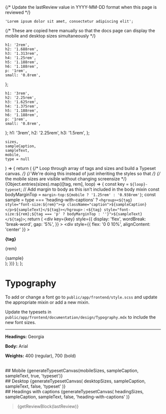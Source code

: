 
{/* Update the lastReview value in YYYY-MM-DD format when this page is reviewed */}

<Meta title="Design/Typography" />

    'Lorem ipsum dolor sit amet, consectetur adipiscing elit';

{/* These are copied here manually so that the docs page can display the mobile and desktop sizes simultaneously */}

    h1: '2rem',
    h2: '1.688rem',
    h3: '1.313rem',
    h4: '1.25rem',
    h5: '1.188rem',
    h6: '1.188rem',
    p: '1rem',
    small: '0.8rem',
};

    h1: '3rem',
    h2: '2.25rem',
    h3: '1.625rem',
    h4: '1.375rem',
    h5: '1.188rem',
    h6: '1.188rem',
    p: '1rem',
    small: '0.8rem',
};
    h1: '3rem',
    h2: '2.25rem',
    h3: '1.5rem',
};

    sizes,
    sampleCaption,
    sampleText,
    mobile,
    type = null
) => {
    return (
        <Unstyled>
            {/* Loop through array of tags and sizes and build a Typeset canvas. */}
            {/* We're doing this instead of just inheriting the styles so that */}
            {/* the mobile sizes are visible without changing screensize */}
            {Object.entries(sizes).map(([tag, rem], loop) => {
                const key = `${loop}-typeset`;
                // Add margin to body as this isn't included in the body mixin
                const bodyMarginTop = `margin-top:${mobile ? '1.25rem' : '0.938rem'}`;
                const sample =
                    type === 'heading-with-captions'
                        ? `<hgroup><${tag} style="font-size:${rem}"><p className="caption">${sampleCaption}</p>${sampleText}</${tag}></hgroup>`
                        : `<${tag} style="font-size:${rem};${tag === 'p' ? bodyMarginTop : ''}">${sampleText}</${tag}>`;
                return (
                    <div
                        key={key}
                        style={{
                            display: 'flex',
                            wordBreak: 'break-word',
                            gap: '5%',
                        }}
                    >
                        <div
                            style={{ flex: '0 0 10%', alignContent: 'center' }}
                        >
                            <div>
                                <p>
                                    <strong>{tag}</strong>
                                </p>
                                <p>{rem}</p>
                            </div>
                        </div>
                        <div>
                            <Markdown>{sample}</Markdown>
                        </div>
                    </div>
                );
            })}
        </Unstyled>
    );
};

# Typography

To add or change a font go to `public/app/frontend/style.scss` and update the appropriate mixin or add a new mixin.

Update the typesets in `public/app/frontend/documentation/design/Typography.mdx` to include the new font sizes.

---

**Headings:** Georgia

**Body:** Arial

**Weights:** 400 (regular), 700 (bold)

<br />
## Mobile
{generateTypesetCanvas(mobileSizes, sampleCaption, sampleText, true, 'typeset')}
<br />
## Desktop
{generateTypesetCanvas(
    desktopSizes,
    sampleCaption,
    sampleText,
    false,
    'typeset'
)}
<br />
## Headings with captions
{generateTypesetCanvas(
    headingSizes,
    sampleCaption,
    sampleText,
    false,
    'heading-with-captions'
)}

> {getReviewBlock(lastReview)}